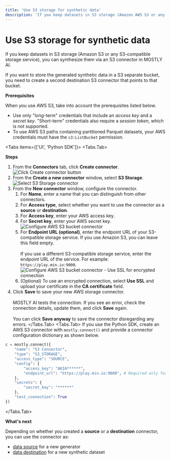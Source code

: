 ```yaml
---
title: 'Use S3 storage for synthetic data'
description: 'If you keep datasets in S3 storage (Amazon AWS S3 or any S3-compatible storage service), you can synthesize them via an S3 connector in MOSTLY AI. If you want to store the generated synthetic data in a separate S3 bucket, you need to create a second destination S3 connector that points to that bucket.'
---
```



# Use S3 storage for synthetic data

If you keep datasets in S3 storage (Amazon S3 or any S3-compatible storage service), you can synthesize them via an S3 connector in MOSTLY AI.

If you want to store the generated synthetic data in a S3 separate bucket, you need to create a second destination S3 connector that points to that bucket.

**Prerequisites**

When you use AWS S3, take into account the prerequisites listed below.

- Use only "long-term" credentials that include an _access key_ and a _secret key_. "Short-term" credentials also require a _session token_, which is not supported.
- To use AWS S3 paths containing partitioned Parquet datasets, your AWS credentials must have the `s3:ListBucket` permission.

<Tabs items={['UI', 'Python SDK']}>
<Tabs.Tab>

**Steps**

1. From the **Connectors** tab, click **Create connector**.
   <Image src="/docimages/connectors/create-connector-01-click.webp" alt="Click Create connector button" width={800} height={500} />
2. From the **Create a new connector** window, select **S3 Storage**.
   <Image src="/docimages/connectors/s3/create-connector-02-select-s3-storage.webp" alt="Select S3 Storage connector" width={800} height={500} />
3. From the **New connector** window, configure the connector.
   1. For **Name**, enter a name that you can distinguish from other connectors.
   2. For **Access type**, select whether you want to use the connector as a **source** or **destination**.
   3. For **Access key**, enter your AWS access key.
   4. For **Secret key**, enter your AWS secret key.
      <Image src="/docimages/connectors/s3/create-connector-03-configure-aws-bucket.webp" alt="Configure AWS S3 bucket connector" width={300} height={500} />
   5. For **Endpoint URL (optional)**, enter the endpoint URL of your S3-compatible storage service.
      <Callout>
        If you use Amazon S3, you can leave this field empty.
        <br />
        <br />
        If you use a different S3-compatible storage service, enter the endpoint URL of the service. For example: `https://play.min.io:9000`.
      </Callout>
      <Image src="/docimages/connectors/s3/create-connector-04-use-ssl.webp" alt="Configure AWS S3 bucket connector - Use SSL for encrypted connection" width={300} height={500} />
   6. (Optional) To use an encrypted connection, select **Use SSL** and upload your certificate in the **CA certificate** field.
4. Click **Save** to save your new AWS storage connector.<br /><br />
   MOSTLY AI tests the connection. If you see an error, check the connection details, update them, and click **Save** again.<br /><br />
   You can click **Save anyway** to save the connector disregarding any errors.
   </Tabs.Tab>
<Tabs.Tab>
If you use the Python SDK, create an AWS S3 connector with `mostly.connect()` and provide a connector configuration dictionary as shown below.

```python copy filename="python" {3}
c = mostly.connect({
    "name": "S3 Connector",
    "type": "S3_STORAGE",
    "access_type": "SOURCE",
    "config": {
        "access_key": "AKIA******",
        "endpoint_url": "https://play.min.io:9000", # Required only for S3-compatible storage services
    },
    "secrets": {
        "secret_key": "******"
    },
    "test_connection": True
})
```

</Tabs.Tab>
</Tabs>

**What's next**

Depending on whether you created a **source** or a **destination** connector, you can use the connector as:

- [data source](../use/data-source) for a new generator
- [data destination](../use/data-destination) for a new synthetic dataset

